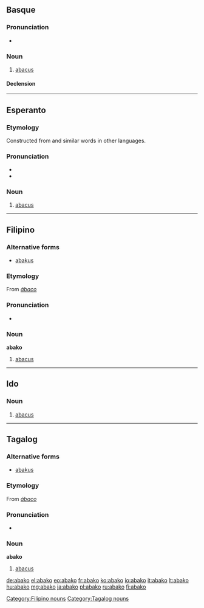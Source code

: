 ==Basque==

===Pronunciation===
* {{IPA|/a´ba.ko/|lang=eu}}

===Noun===
{{eu-noun}}

# [[abacus]]

====Declension====
{{eu-decl-inanim noun|av=1|kv=1}}

----

==Esperanto==

===Etymology===
Constructed from {{la}} {{term|abacus||counting board|lang=la}} and similar words in other languages.

===Pronunciation===
* {{IPA|/aˈbako/|lang=eo}}
* {{hyphenation|a|bak|o}}

===Noun===
{{eo-noun}}

# {{mathematics|lang=eo}} [[abacus]]

----

==Filipino==

===Alternative forms===
* [[abakus]]

===Etymology===
From {{etyl|es|fil}} ''[[ábaco]]''

===Pronunciation===
* {{IPA|/a.baˈko/|lang=fil}}

===Noun===
'''abako'''

# [[abacus]]

[[Category:Filipino nouns]]

----

==Ido==

===Noun===
{{io-noun|abak}}

# [[abacus]]

----

==Tagalog==

===Alternative forms===
* [[abakus]]

===Etymology===
From {{etyl|es|tl}} ''[[ábaco]]''

===Pronunciation===
* {{IPA|/a.baˈko/|lang=fil}}

===Noun===
'''abako'''

# [[abacus]]

[[Category:Tagalog nouns]]

[[de:abako]]
[[el:abako]]
[[eo:abako]]
[[fr:abako]]
[[ko:abako]]
[[io:abako]]
[[it:abako]]
[[lt:abako]]
[[hu:abako]]
[[mg:abako]]
[[ja:abako]]
[[pl:abako]]
[[ru:abako]]
[[fi:abako]]